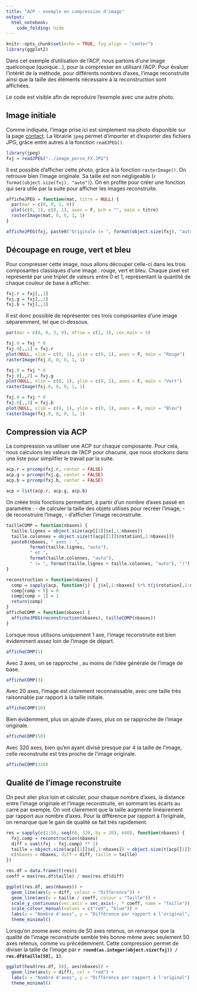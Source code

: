 ```yaml
---
title: "ACP - exemple en compression d'image"
output: 
  html_notebook: 
    code_folding: hide
---
```


```r
knitr::opts_chunk$set(echo = TRUE, fig.align = "center")
library(ggplot2)
```

Dans cet exemple d'utilisation de l'ACP, nous partons d'une image quelconque (quoique...), pour la compresser en utilisant l'ACP. Pour évaluer l'intérêt de la méthode, pour différents nombres d'axes, l'image reconstruite ainsi que la taille des éléments nécessaire à la reconstruction sont affichées.

Le code est visible afin de reproduire l'exemple avec une autre photo.

## Image initiale

Comme indiquée, l'image prise ici est simplement ma photo disponible sur la page [contact](../contact). La librairie `jpeg` permet d'importer et d'exporter des fichiers JPG, grâce entre autres à la fonction `readJPEG()`.

```r
library(jpeg)
fxj = readJPEG("../image_perso_FX.JPG")
```

Il est possible d'afficher cette photo, grâce à la fonction `rasterImage()`. On retrouve bien l'image originale. Sa taille est non négligeable (`r format(object.size(fxj), "auto")`). On en profite pour créer une fonction qui sera utile par la suite pour afficher les images reconstruite.

```r
afficheJPEG = function(mat, titre = NULL) {
  par(mar = c(0, 0, 1, 0))
  plot(c(0, 1), c(0, 1), axes = F, pch = "", main = titre)
  rasterImage(mat, 0, 0, 1, 1)
}

afficheJPEG(fxj, paste0("Originale (= ", format(object.size(fxj), "auto"), ")"))
```

## Découpage en rouge, vert et bleu

Pour compresser cette image, nous allons découper celle-ci dans les trois composantes classiques d'une image : rouge, vert et bleu. Chaque pixel est représenté par une triplet de valeurs entre 0 et 1, représentant la quantité de chaque couleur de base à afficher.

```r
fxj.r = fxj[,,1]
fxj.g = fxj[,,2]
fxj.b = fxj[,,3]
```

Il est donc possible de représenter ces trois composantes d'une image séparemment, tel que ci-dessous.

```r
par(mar = c(0, 0, 3, 0), mfrow = c(1, 3), cex.main = 5)

fxj.0 = fxj * 0
fxj.0[,,1] = fxj.r
plot(NULL, xlim = c(0, 1), ylim = c(0, 1), axes = F, main = "Rouge")
rasterImage(fxj.0, 0, 0, 1, 1)

fxj.0 = fxj * 0
fxj.0[,,2] = fxj.g
plot(NULL, xlim = c(0, 1), ylim = c(0, 1), axes = F, main = "Vert")
rasterImage(fxj.0, 0, 0, 1, 1)

fxj.0 = fxj * 0
fxj.0[,,3] = fxj.b
plot(NULL, xlim = c(0, 1), ylim = c(0, 1), axes = F, main = "Bleu")
rasterImage(fxj.0, 0, 0, 1, 1)
```

## Compression via ACP

La compression va utiliser une ACP sur chaque composante. Pour cela, nous calculons les valeurs de l'ACP pour chacune, que nous stockons dans une liste pour simplifier le travail par la suite.

```r
acp.r = prcomp(fxj.r, center = FALSE)
acp.g = prcomp(fxj.g, center = FALSE)
acp.b = prcomp(fxj.b, center = FALSE)

acp = list(acp.r, acp.g, acp.b)
```

On créée trois fonctions permettant, à partir d'un nombre d'axes passé en paramètre :
- de calculer la taille des objets utilisés pour recréer l'image, 
- de reconstruire l'image,
- d'afficher l'image reconstruite.

```r
tailleCOMP = function(nbaxes) {
  taille.lignes = object.size(acp[[1]]$x[,1:nbaxes])
  taille.colonnes = object.size(t(acp[[1]]$rotation[,1:nbaxes]))
  paste0(nbaxes, " axes : ", 
         format(taille.lignes, "auto"), 
         " et ", 
         format(taille.colonnes, "auto"), 
         " (= ", format(taille.lignes + taille.colonnes, "auto"), ")")
}

reconstruction = function(nbaxes) {
  comp = sapply(acp, function(j) { j$x[,1:nbaxes] %*% t(j$rotation[,1:nbaxes]) }, simplify = 'array')
  comp[comp < 0] = 0
  comp[comp > 1] = 1
  return(comp)
}
afficheCOMP = function(nbaxes) {
  afficheJPEG(reconstruction(nbaxes), tailleCOMP(nbaxes))
}
```

Lorsque nous utilisons uniquement 1 axe, l'image reconstruite est bien évidemment assez loin de l'image de départ.

```r
afficheCOMP(1)
```

Avec 3 axes, on se rapproche , au moins de l'idée générale de l'image de base.

```r
afficheCOMP(3)
```

Avec 20 axes, l'image est clairement reconnaissable, avec une taille très raisonnable par rapport à la taille initiale.

```r
afficheCOMP(20)
```

Bien évidemment, plus on ajoute d'axes, plus on se rapproche de l'image originale.

```r
afficheCOMP(50)
```

Avec 320 axes, bien qu'en ayant divisé presque par 4 la taille de l'image, celle reconstruite est très proche de l'image originale.

```r
afficheCOMP(320)
```

## Qualité de l'image reconstruite

On peut aller plus  loin et calculer, pour chaque nombre d'axes, la distance entre l'image originale et l'image reconstruite, en sommant les écarts au carré par exemple. On voit clairement que la taille augmente linéairement par rapport aux nombre d'axes. Pour la différence par rapport à l'originale, on remarque que le gain de qualité se fait très rapidement.

```r
res = sapply(c(1:50, seq(60, 320, by = 20), 640), function(nbaxes) {
  fxj.comp = reconstruction(nbaxes)
  diff = sum((fxj - fxj.comp) ** 2)
  taille = object.size(acp[[1]]$x[,1:nbaxes]) + object.size(t(acp[[1]]$rotation[,1:nbaxes]))
  c(nbaxes = nbaxes, diff = diff, taille = taille)
})

res.df = data.frame(t(res))
coeff = max(res.df$taille) / max(res.df$diff)

ggplot(res.df, aes(nbaxes)) +
  geom_line(aes(y = diff, colour = "Difference")) +
  geom_line(aes(y = taille / coeff, colour = "Taille")) +
  scale_y_continuous(sec.axis = sec_axis(~. * coeff, name = "Taille")) +
  scale_colour_manual(values = c("red", "blue")) +
  labs(x = "Nombre d'axes", y = "Différence par rapport à l'original", colour = "") +
  theme_minimal()
```

Lorsqu'on zoome avec moins de 50 axes retenus, on remarque que la qualité de l'image reconstruite semble très bonne même avec seulement 50 axes retenus, comme vu précédemment. Cette compression permet de diviser la taille de l'image par **`r round(as.integer(object.size(fxj)) / res.df$taille[50], 1)`**.

```r
ggplot(head(res.df, 50), aes(nbaxes)) +
  geom_line(aes(y = diff), col = "red") +
  labs(x = "Nombre d'axes", y = "Différence par rapport à l'original") +
  theme_minimal()
```

